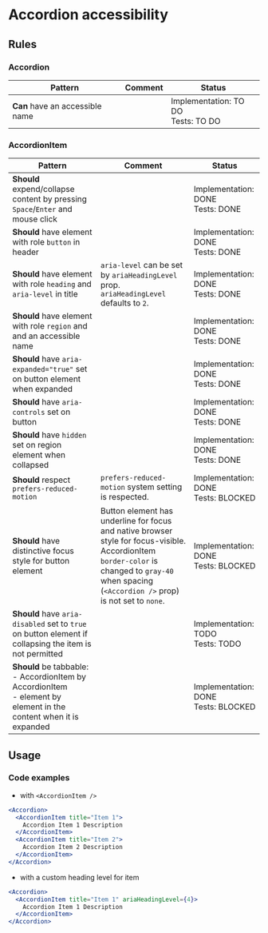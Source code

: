 # Accordion accessibility

## Rules

### Accordion

| Pattern                         | Comment | Status                                  |
| ------------------------------- | ------- | --------------------------------------- |
| **Can** have an accessible name |         | Implementation: TO DO<br />Tests: TO DO |

### AccordionItem

| Pattern                                                                                                                  | Comment                                                                                                                                                                                               | Status                                   |
| ------------------------------------------------------------------------------------------------------------------------ | ----------------------------------------------------------------------------------------------------------------------------------------------------------------------------------------------------- | ---------------------------------------- |
| **Should** expend/collapse content by pressing `Space`/`Enter` and mouse click                                           |                                                                                                                                                                                                       | Implementation: DONE<br />Tests: DONE    |
| **Should** have element with role `button` in header                                                                     |                                                                                                                                                                                                       | Implementation: DONE<br />Tests: DONE    |
| **Should** have element with role `heading` and `aria-level` in title                                                    | `aria-level` can be set by `ariaHeadingLevel` prop.<br/>`ariaHeadingLevel` defaults to `2`.                                                                                                           | Implementation: DONE<br />Tests: DONE    |
| **Should** have element with role `region` and and an accessible name                                                    |                                                                                                                                                                                                       | Implementation: DONE<br />Tests: DONE    |
| **Should** have `aria-expanded="true"` set on button element when expanded                                               |                                                                                                                                                                                                       | Implementation: DONE<br />Tests: DONE    |
| **Should** have `aria-controls` set on button                                                                            |                                                                                                                                                                                                       | Implementation: DONE<br />Tests: DONE    |
| **Should** have `hidden` set on region element when collapsed                                                            |                                                                                                                                                                                                       | Implementation: DONE<br />Tests: DONE    |
| **Should** respect `prefers-reduced-motion`                                                                              | `prefers-reduced-motion` system setting is respected.                                                                                                                                                 | Implementation: DONE<br />Tests: BLOCKED |
| **Should** have distinctive focus style for button element                                                               | Button element has underline for focus and native browser style for focus-visible.<br/>AccordionItem `border-color` is changed to `gray-40` when spacing (`<Accordion />` prop) is not set to `none`. | Implementation: DONE<br />Tests: BLOCKED |
| **Should** have `aria-disabled` set to `true` on button element if collapsing the item is not permitted                  |                                                                                                                                                                                                       | Implementation: TODO<br />Tests: TODO    |
| **Should** be tabbable:<br/>- AccordionItem by AccordionItem<br/>- element by element in the content when it is expanded |                                                                                                                                                                                                       | Implementation: DONE<br />Tests: BLOCKED |

## Usage

### Code examples

- with `<AccordionItem />`

<!-- prettier-ignore -->
```jsx
<Accordion>
  <AccordionItem title="Item 1">
    Accordion Item 1 Description
  </AccordionItem>
  <AccordionItem title="Item 2">
    Accordion Item 2 Description
  </AccordionItem>
</Accordion>
```

- with a custom heading level for item

<!-- prettier-ignore -->
```jsx
<Accordion>
  <AccordionItem title="Item 1" ariaHeadingLevel={4}>
    Accordion Item 1 Description
  </AccordionItem>
</Accordion>
```
